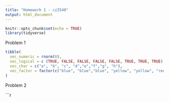 ```yaml
---
title: "Homework 1 - cz2540"
output: html_document
---
```


```r
knitr::opts_chunk$set(echo = TRUE)
library(tidyverse)
```

Problem 1

```r
tibble(
  vec_numeric = rnorm(8),
  vec_logical = c (TRUE, FALSE, FALSE, FALSE, FALSE, TRUE, TRUE, TRUE),
  vec_char = c("a", "b", "c", "d","e","f","g", "h"),
  vec_factor = factor(c("blue", "blue","blue", "yellow", "yellow", "red","red", "red"))
)


```

Problem 2 

```r
